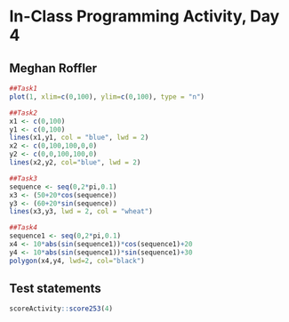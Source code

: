 # In-Class Programming Activity, Day 4

## Meghan Roffler

```r
##Task1
plot(1, xlim=c(0,100), ylim=c(0,100), type = "n")

##Task2
x1 <- c(0,100)
y1 <- c(0,100)
lines(x1,y1, col = "blue", lwd = 2)
x2 <- c(0,100,100,0,0)
y2 <- c(0,0,100,100,0)
lines(x2,y2, col="blue", lwd = 2)

##Task3
sequence <- seq(0,2*pi,0.1)
x3 <- (50+20*cos(sequence))
y3 <- (60+20*sin(sequence))
lines(x3,y3, lwd = 2, col = "wheat")

##Task4
sequence1 <- seq(0,2*pi,0.1)
x4 <- 10*abs(sin(sequence1))*cos(sequence1)+20
y4 <- 10*abs(sin(sequence1))*sin(sequence1)+30
polygon(x4,y4, lwd=2, col="black")
```





## Test statements

```r
scoreActivity::score253(4)
```